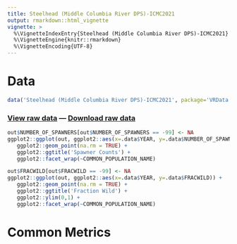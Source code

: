 ```yaml
---
title: Steelhead (Middle Columbia River DPS)-ICMC2021
output: rmarkdown::html_vignette
vignette: >
  %\VignetteIndexEntry{Steelhead (Middle Columbia River DPS)-ICMC2021}
  %\VignetteEngine{knitr::rmarkdown}
  %\VignetteEncoding{UTF-8}
---
```


# Data

```r
data('Steelhead (Middle Columbia River DPS)-ICMC2021', package='VRData')
```

### [View raw data](../data/Steelhead (Middle Columbia River DPS)-ICMC2021.html) &#8212; [Download raw data](../data/Steelhead (Middle Columbia River DPS)-ICMC2021.csv)

```r
out$NUMBER_OF_SPAWNERS[out$NUMBER_OF_SPAWNERS == -99] <- NA
ggplot2::ggplot(out, ggplot2::aes(x=.data$YEAR, y=.data$NUMBER_OF_SPAWNERS)) +
   ggplot2::geom_point(na.rm = TRUE) +
   ggplot2::ggtitle('Spawner Counts') +
   ggplot2::facet_wrap(~COMMON_POPULATION_NAME)
```

```r
out$FRACWILD[out$FRACWILD == -99] <- NA
ggplot2::ggplot(out, ggplot2::aes(x=.data$YEAR, y=.data$FRACWILD)) +
   ggplot2::geom_point(na.rm = TRUE) +
   ggplot2::ggtitle('Fraction Wild') +
   ggplot2::ylim(0,1) +
   ggplot2::facet_wrap(~COMMON_POPULATION_NAME)
```

# Common Metrics



